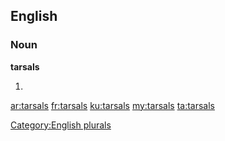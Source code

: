 ==English==

===Noun===
'''tarsals'''

# {{plural of|tarsal}}

[[Category:English plurals]]

[[ar:tarsals]]
[[fr:tarsals]]
[[ku:tarsals]]
[[my:tarsals]]
[[ta:tarsals]]